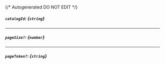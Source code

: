 {/* Autogenerated DO NOT EDIT  */}
##### `catalogId`: *{`string`}*

---
##### `pageSize?`: *{`number`}*

---
##### `pageToken?`: *{`string`}*


